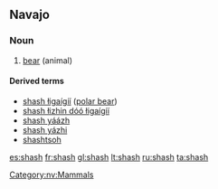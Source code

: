 ==Navajo==
{{wikipedia|lang=nv}}
===Noun===
{{head|nv|noun}}

# [[bear]] (animal)

====Derived terms====
* [[shash łigaígíí]] ([[polar bear]])
* [[shash łizhin dóó łigaígíí]]
* [[shash yáázh]]
* [[shash yázhi]]
* [[shashtsoh]]

[[Category:nv:Mammals]]

[[es:shash]]
[[fr:shash]]
[[gl:shash]]
[[lt:shash]]
[[ru:shash]]
[[ta:shash]]